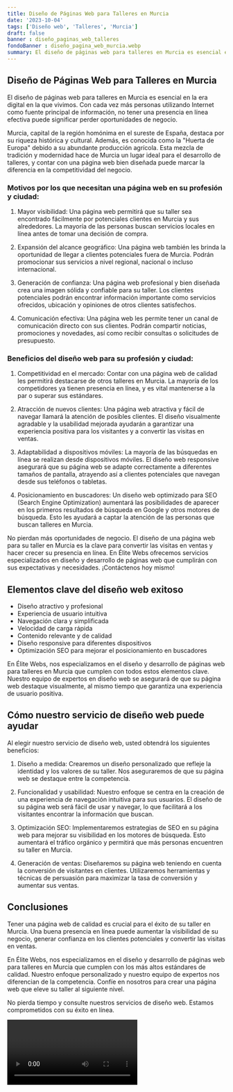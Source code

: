 ```yaml
---
title: Diseño de Páginas Web para Talleres en Murcia
date: '2023-10-04'
tags: ['Diseño web', 'Talleres', 'Murcia']
draft: false
banner : diseño_paginas_web_talleres
fondoBanner : diseño_pagina_web_murcia.webp
summary: El diseño de páginas web para talleres en Murcia es esencial en la era digital en la que vivimos. Con cada vez más personas utilizando Internet como fuente principal de información, no tener una presencia en línea efectiva puede significar perder oportunidades de negocio. 
---
```


## Diseño de Páginas Web para Talleres en Murcia

El diseño de páginas web para talleres en Murcia es esencial en la era digital en la que vivimos. Con cada vez más personas utilizando Internet como fuente principal de información, no tener una presencia en línea efectiva puede significar perder oportunidades de negocio. 

Murcia, capital de la región homónima en el sureste de España, destaca por su riqueza histórica y cultural. Además, es conocida como la "Huerta de Europa" debido a su abundante producción agrícola. Esta mezcla de tradición y modernidad hace de Murcia un lugar ideal para el desarrollo de talleres, y contar con una página web bien diseñada puede marcar la diferencia en la competitividad del negocio.

### Motivos por los que necesitan una página web en su profesión y ciudad:

1. Mayor visibilidad: Una página web permitirá que su taller sea encontrado fácilmente por potenciales clientes en Murcia y sus alrededores. La mayoría de las personas buscan servicios locales en línea antes de tomar una decisión de compra.

2. Expansión del alcance geográfico: Una página web también les brinda la oportunidad de llegar a clientes potenciales fuera de Murcia. Podrán promocionar sus servicios a nivel regional, nacional o incluso internacional.

3. Generación de confianza: Una página web profesional y bien diseñada crea una imagen sólida y confiable para su taller. Los clientes potenciales podrán encontrar información importante como servicios ofrecidos, ubicación y opiniones de otros clientes satisfechos.

4. Comunicación efectiva: Una página web les permite tener un canal de comunicación directo con sus clientes. Podrán compartir noticias, promociones y novedades, así como recibir consultas o solicitudes de presupuesto.

### Beneficios del diseño web para su profesión y ciudad:

1. Competitividad en el mercado: Contar con una página web de calidad les permitirá destacarse de otros talleres en Murcia. La mayoría de los competidores ya tienen presencia en línea, y es vital mantenerse a la par o superar sus estándares.

2. Atracción de nuevos clientes: Una página web atractiva y fácil de navegar llamará la atención de posibles clientes. El diseño visualmente agradable y la usabilidad mejorada ayudarán a garantizar una experiencia positiva para los visitantes y a convertir las visitas en ventas.

3. Adaptabilidad a dispositivos móviles: La mayoría de las búsquedas en línea se realizan desde dispositivos móviles. El diseño web responsive asegurará que su página web se adapte correctamente a diferentes tamaños de pantalla, atrayendo así a clientes potenciales que navegan desde sus teléfonos o tabletas.

4. Posicionamiento en buscadores: Un diseño web optimizado para SEO (Search Engine Optimization) aumentará las posibilidades de aparecer en los primeros resultados de búsqueda en Google y otros motores de búsqueda. Esto les ayudará a captar la atención de las personas que buscan talleres en Murcia.

No pierdan más oportunidades de negocio. El diseño de una página web para su taller en Murcia es la clave para convertir las visitas en ventas y hacer crecer su presencia en línea. En Élite Webs ofrecemos servicios especializados en diseño y desarrollo de páginas web que cumplirán con sus expectativas y necesidades. ¡Contáctenos hoy mismo!

<GifSeo />

<Cta />

## Elementos clave del diseño web exitoso

- Diseño atractivo y profesional
- Experiencia de usuario intuitiva
- Navegación clara y simplificada
- Velocidad de carga rápida
- Contenido relevante y de calidad
- Diseño responsive para diferentes dispositivos
- Optimización SEO para mejorar el posicionamiento en buscadores

En Élite Webs, nos especializamos en el diseño y desarrollo de páginas web para talleres en Murcia que cumplen con todos estos elementos clave. Nuestro equipo de expertos en diseño web se asegurará de que su página web destaque visualmente, al mismo tiempo que garantiza una experiencia de usuario positiva.

## Cómo nuestro servicio de diseño web puede ayudar

Al elegir nuestro servicio de diseño web, usted obtendrá los siguientes beneficios:

1. Diseño a medida: Crearemos un diseño personalizado que refleje la identidad y los valores de su taller. Nos aseguraremos de que su página web se destaque entre la competencia.

2. Funcionalidad y usabilidad: Nuestro enfoque se centra en la creación de una experiencia de navegación intuitiva para sus usuarios. El diseño de su página web será fácil de usar y navegar, lo que facilitará a los visitantes encontrar la información que buscan.

3. Optimización SEO: Implementaremos estrategias de SEO en su página web para mejorar su visibilidad en los motores de búsqueda. Esto aumentará el tráfico orgánico y permitirá que más personas encuentren su taller en Murcia.

4. Generación de ventas: Diseñaremos su página web teniendo en cuenta la conversión de visitantes en clientes. Utilizaremos herramientas y técnicas de persuasión para maximizar la tasa de conversión y aumentar sus ventas.

## Conclusiones

Tener una página web de calidad es crucial para el éxito de su taller en Murcia. Una buena presencia en línea puede aumentar la visibilidad de su negocio, generar confianza en los clientes potenciales y convertir las visitas en ventas.

En Élite Webs, nos especializamos en el diseño y desarrollo de páginas web para talleres en Murcia que cumplen con los más altos estándares de calidad. Nuestro enfoque personalizado y nuestro equipo de expertos nos diferencian de la competencia. Confíe en nosotros para crear una página web que eleve su taller al siguiente nivel.

No pierda tiempo y consulte nuestros servicios de diseño web. Estamos comprometidos con su éxito en línea.

<Video />

<CtaBot job='Talleres' city='Murcia'/>

<Gmaps query='Murcia+españa+maps' />